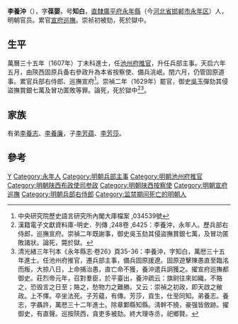 {{Otheruses|other=名为李知白的其他人物|李知白}}
{{明清人物信息框
| 姓名 = 李養沖
| 原名 =
| 圖片名稱 = 
| 圖片大小 = 220px
| 圖片說明 = 
| 最高職務 = 巡撫宣府兵部右侍郎
| 國家 = 大明
| 爵位 =
| 籍貫 = [[北直隸|直隸]][[廣平府|廣平府]][[永年县_(隋朝)|永年縣]]
| 族裔 = 
| 字號 = 字葆婴，号知白
| 室名 = 
| 諡號 = 
| 出生日期 = 生年不詳
| 出生地點 = 
| 逝世日期 = 崇禎二年（1629年）
| 逝世地點 = 
| 墓葬 =
| 配偶 =
| 親屬 = 弟 [[李養志|李養志]]
| 出身 = 
*萬曆三十五年丁未科同進士出身
| 經歷 = 
| 著作 =
}}

'''李養沖'''（{{bd|？||1629年||L}}），字'''葆婴'''，号'''知白'''，[[北直隸|直隸]][[廣平府|廣平府]][[永年县_(隋朝)|永年縣]]（今[[河北省|河北省]][[邯郸市|邯郸市]][[永年区|永年区]]）人，明朝官员。累官[[宣府巡撫|宣府巡撫]]。崇祯初被劾，死於獄中。

==生平==
萬曆三十五年（1607年）丁未科進士，任[[池州府|池州府]][[推官|推官]]，升任兵部主事。天启六年五月，由陝西固原兵备右參政升為本省按察使、備兵洮岷。閏六月，仍管固原道事。累官兵部右侍郎、巡撫宣府<ref>中央研究院歷史語言研究所內閣大庫檔案 ,034539號</ref>。崇禎二年（1629年）罷官，御史[[吳玉|吳玉]]彈劾其侵盜撫賞銀七萬及冒功匿敗等罪。論死，死於獄中<ref>漢籍電子文獻資料庫-明史．列傳 ,248卷 ,6425：李養沖，永年人。歷兵部右侍郎，巡撫宣府。崇禎二年既謝事，御史吳玉劾其侵盜撫賞銀七萬，及冒功匿敗諸狀。論死，斃於獄。</ref><ref>清光緒三年刊本《永年縣志·卷26》頁35-36：李養沖，字知白，萬厯三十五年進士。任池州府推官，遷兵部主事，備兵固原援遼。固原遊擊陳愚直至臨洺而叛，大掠八日，上命捕治愚，直亡命不獲，養沖遣兵詗獲之。擢宣府巡撫都御史。莊烈帝元年，召對羣臣，於平臺出，養沖疏云：旗尉往來如織，不賂之，恐毁言之日至；賂之，愁物力之難勝。又云：崇禎之初政，即天啟之敝政。上不懌。卒坐法死。子芳藴，有傳。芳莎，貢生，仕至同知。弟養志。養志，字聶許，萬厯三十二年進士。除章鄴縣知縣。淸幹不撓，豪强皆斂跡。擢御史，有直聲。巡按陝西，貪吏多被劾。終大理寺丞，祀鄉賢。</ref>。

==家族==
有弟[[李養志|李養志]]、[[李養廉|李養廉]]，子[[李芳蕴|李芳蕴]]、[[李芳莎|李芳莎]]。

==參考==
{{reflist}}

{{萬曆三十五年丁未科殿試金榜}}

{{Authority control}}

{{DEFAULTSORT:Li李}}
[[Category:李姓|Y]]
[[Category:永年人|Category:永年人]]
[[Category:明朝兵部主事|Category:明朝兵部主事]]
[[Category:明朝池州府推官|Category:明朝池州府推官]]
[[Category:明朝陕西布政使司参政|Category:明朝陕西布政使司参政]]
[[Category:明朝陕西按察使|Category:明朝陕西按察使]]
[[Category:明朝宣府巡撫|Category:明朝宣府巡撫]]
[[Category:明朝兵部右侍郎|Category:明朝兵部右侍郎]]
[[Category:监禁期间死亡的明朝人|Category:监禁期间死亡的明朝人]]


{{明朝官员小作品}}